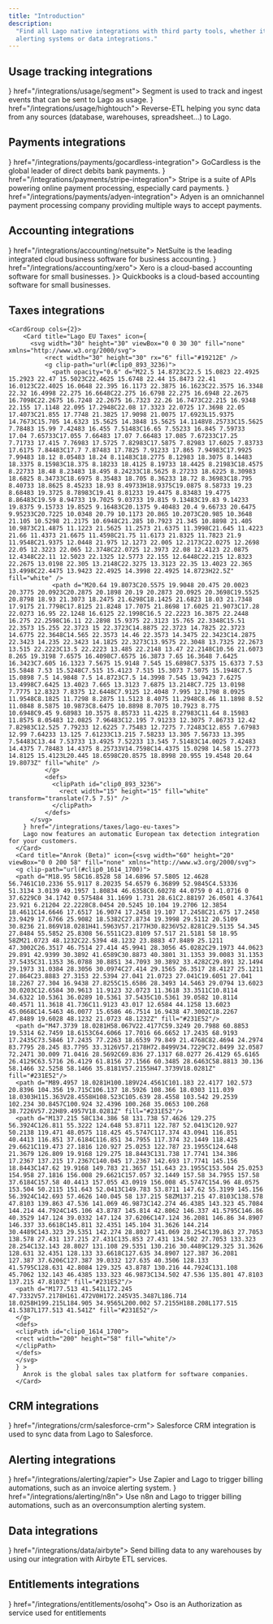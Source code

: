```yaml
---
title: "Introduction"
description:
  "Find all Lago native integrations with third party tools, whether it's related to payment providers, 
  alerting systems or data integrations."
---
```


## Usage tracking integrations
<CardGroup cols={2}>
  <Card title="Segment.com" iconType="brand" icon={<svg width="30" height="30" viewBox="0 0 40 40" fill="none" xmlns="http://www.w3.org/2000/svg">
<rect width="40" height="40" rx="12" fill="#49B881"/>
<path d="M22.461 23.295H10.9604C10.4322 23.295 10 22.8759 10 22.3636C10 21.8513 10.4322 21.4321 10.9604 21.4321H22.461C22.9892 21.4321 23.4214 21.8513 23.4214 22.3636C23.4214 22.8759 22.9892 23.295 22.461 23.295Z" fill="white"/>
<path d="M20.012 29.0001C19.0757 29.0001 18.1393 28.8603 17.2509 28.6042C16.7467 28.4412 16.4586 27.9289 16.6267 27.4399C16.7947 26.9509 17.323 26.6715 17.8272 26.8345C18.5234 27.044 19.2677 27.1605 20.012 27.1605C23.2773 27.1605 26.1105 25.1346 27.0468 22.1074C27.1909 21.6184 27.7431 21.339 28.2473 21.4787C28.7515 21.6184 29.0396 22.154 28.8956 22.643C27.6711 26.4386 24.1177 29.0001 20.012 29.0001Z" fill="white"/>
<path d="M29.0396 18.5679H17.539C17.0108 18.5679 16.5786 18.1488 16.5786 17.6365C16.5786 17.1242 17.0108 16.7051 17.539 16.7051H29.0396C29.5678 16.7051 30 17.1242 30 17.6365C30 18.1488 29.5678 18.5679 29.0396 18.5679Z" fill="white"/>
<path d="M12.0408 18.5679C11.9448 18.5679 11.8488 18.5446 11.7527 18.5213C11.2485 18.3816 10.9604 17.846 11.1045 17.357C12.329 13.5614 15.8824 11 20.012 11C20.9484 11 21.8848 11.1397 22.7731 11.3959C23.2773 11.5589 23.5654 12.0712 23.3974 12.5602C23.2293 13.0492 22.7011 13.3286 22.1969 13.1656C21.5006 12.956 20.7563 12.8396 20.012 12.8396C16.7467 12.8396 13.9136 14.8655 12.9772 17.8926C12.8332 18.3118 12.449 18.5679 12.0408 18.5679Z" fill="white"/>
<path d="M25.7022 15.0285C26.2326 15.0285 26.6626 14.6115 26.6626 14.0971C26.6626 13.5827 26.2326 13.1656 25.7022 13.1656C25.1718 13.1656 24.7418 13.5827 24.7418 14.0971C24.7418 14.6115 25.1718 15.0285 25.7022 15.0285Z" fill="white"/>
<path d="M14.2977 26.8577C14.8281 26.8577 15.258 26.4407 15.258 25.9263C15.258 25.4119 14.8281 24.9949 14.2977 24.9949C13.7673 24.9949 13.3373 25.4119 13.3373 25.9263C13.3373 26.4407 13.7673 26.8577 14.2977 26.8577Z" fill="white"/>
</svg>
} href="/integrations/usage/segment">
    Segment is used to track and ingest events that can be sent to Lago as usage.
  </Card>
  <Card title="Hightouch" icon={<svg width="30" height="30" viewBox="0 0 40 40" fill="none" xmlns="http://www.w3.org/2000/svg">
<rect width="40" height="40" rx="12" fill="#4FC26B"/>
<path d="M29.6449 23.7516H16.2484V10.3538C16.2484 10.1582 16.4066 10 16.6023 10H29.6462C29.8418 10 30 10.1582 30 10.3538V23.3977C29.9988 23.5934 29.8406 23.7516 29.6449 23.7516Z" fill="white"/>
<g opacity="0.5">
<path d="M15.8946 30H10.3538C10.1582 30 10 29.8418 10 29.6462V24.1054C10 23.9098 10.1582 23.7516 10.3538 23.7516H16.2484V29.6462C16.2484 29.8418 16.0902 30 15.8946 30Z" fill="white"/>
</g>
</svg>
} href="/integrations/usage/hightouch">
    Reverse-ETL helping you sync data from any sources (database, warehouses, spreadsheet...) to Lago.
  </Card>
</CardGroup>

## Payments integrations
<CardGroup cols={2}>
  <Card title="GoCardless" icon={<svg width="30" height="30" viewBox="0 0 40 40" fill="none" xmlns="http://www.w3.org/2000/svg">
<rect width="40" height="40" rx="12" fill="#F1F252"/>
<g clip-path="url(#clip0_1510_4041)">
<path d="M10 20.4816C10.0082 14.6927 14.4785 10 20.345 10C22.5964 10 23.862 10.3654 23.862 10.3654L27.6016 17.9811L27.5689 18.0138L22.7516 15.1581C19.9612 13.4925 17.9322 12.627 16.2829 12.6944C14.5417 12.7271 13.4946 14.1253 13.4946 16.1563C13.5579 21.3471 18.5038 27.7381 23.4068 27.7381C25.4133 27.7381 26.4564 27.0931 27.0688 26.3134L19.7938 18.3526V18.3179H29.7775C29.9143 19.0324 29.9898 19.755 30 20.4816C30 26.3073 25.5317 31 20.0143 31C14.4968 31 10 26.3073 10 20.4816Z" fill="#1C1B18"/>
</g>
<defs>
<clipPath id="clip0_1510_4041">
<rect width="20" height="21" fill="white" transform="translate(10 10)"/>
</clipPath>
</defs>
</svg>
} href="/integrations/payments/gocardless-integration">
    GoCardless is the global leader of direct debits bank payments.
  </Card>
  <Card title="Stripe Payments" icon={<svg width="30" height="30" viewBox="0 0 40 40" fill="none" xmlns="http://www.w3.org/2000/svg">
<rect width="40" height="40" rx="12" fill="#6772E5"/>
<path d="M18.5779 15.956C18.5779 15.099 19.2834 14.7692 20.4521 14.7692C22.1276 14.7692 24.2441 15.2748 25.9197 16.1759V11.011C24.0898 10.2857 22.282 10 20.4521 10C15.9764 10 13 12.3297 13 16.22C13 22.2857 21.3779 21.3188 21.3779 23.9343C21.3779 24.9451 20.4961 25.2748 19.2614 25.2748C17.4316 25.2748 15.0945 24.5275 13.2425 23.5166V28.7474C15.2929 29.6265 17.3654 30 19.2614 30C23.8472 30 27 27.7364 27 23.8023C26.978 17.2529 18.5779 18.4176 18.5779 15.956Z" fill="white"/>
</svg>
} href="/integrations/payments/stripe-integration">
    Stripe is a suite of APIs powering online payment processing, especially card payments.
  </Card>
  <Card title="Adyen" icon={<svg width="30" height="30" viewBox="0 0 40 40" fill="none" xmlns="http://www.w3.org/2000/svg">
<rect width="40" height="40" rx="6" fill="#0ABF53"/>
<path fill-rule="evenodd" clip-rule="evenodd" d="M30 13.9885V30H14.0112C11.8054 30 10 28.1921 10 25.983V21.5064C10 19.2973 11.8054 17.4894 14.0112 17.4894H18.3382V23.8596C18.3382 24.4906 18.8535 25.0073 19.4844 25.0073H21.6617V16.1404C21.6617 15.5094 21.1464 14.9927 20.5156 14.9927H10.2865V10H25.9888C28.1954 10 30 11.8079 30 13.9885Z" fill="white"/>
</svg>
} href="/integrations/payments/adyen-integration">
    Adyen is an omnichannel payment processing company providing multiple ways to accept payments.
  </Card>
</CardGroup>

## Accounting integrations
 <CardGroup cols={2}>
      <Card title="NetSuite" icon={<svg width="30" height="30" viewBox="0 0 40 40" fill="none" xmlns="http://www.w3.org/2000/svg">
      <path d="M5.37854 12.6668H11.691V27.6801H14.8338V33.5468H5.37854V12.6668ZM34.5968 26.4801H28.2844V11.4668H25.1415V5.6001H34.5968V26.4801Z" fill="#BACCDB"/>
      <path d="M3.91296 4.15967H23.8623V21.3063L16.1915 11.413H3.91296V4.15967ZM36.0344 35.013H16.085V17.8663L23.7558 27.7597H36.0344" fill="#125580"/>
      </svg>
      } href="/integrations/accounting/netsuite">
        NetSuite is the leading integrated cloud business software for business accounting.
      </Card>
      <Card title="Xero" icon={<svg xmlns="http://www.w3.org/2000/svg" width="30" height="30" class="logo-xero-blue" viewBox="0 0 45 46" id="xero"><path fill="#13B5EA" d="M22.457 45.49c12.402 0 22.456-10.072 22.456-22.495C44.913 10.57 34.86.5 22.457.5 10.054.5 0 10.57 0 22.995 0 35.418 10.054 45.49 22.457 45.49" class="logo-xero-blue__circle"></path><path fill="#fff" d="M10.75 22.935l3.832-3.85a.688.688 0 0 0-.977-.965l-3.83 3.833-3.845-3.84a.687.687 0 0 0-.966.979l3.832 3.837-3.83 3.84a.688.688 0 1 0 .964.981l3.84-3.842 3.825 3.827a.685.685 0 0 0 1.184-.473.68.68 0 0 0-.2-.485l-3.83-3.846m22.782.003c0 .69.56 1.25 1.25 1.25a1.25 1.25 0 0 0-.001-2.5c-.687 0-1.246.56-1.246 1.25m-2.368 0c0-1.995 1.62-3.62 3.614-3.62 1.99 0 3.613 1.625 3.613 3.62s-1.622 3.62-3.613 3.62a3.62 3.62 0 0 1-3.614-3.62m-1.422 0c0 2.78 2.26 5.044 5.036 5.044s5.036-2.262 5.036-5.043c0-2.78-2.26-5.044-5.036-5.044a5.046 5.046 0 0 0-5.036 5.044m-.357-4.958h-.21c-.635 0-1.247.2-1.758.595a.696.696 0 0 0-.674-.54.68.68 0 0 0-.68.684l.002 8.495a.687.687 0 0 0 1.372-.002v-5.224c0-1.74.16-2.444 1.648-2.63.14-.017.288-.014.29-.014.406-.015.696-.296.696-.675a.69.69 0 0 0-.69-.688m-13.182 4.127c0-.02.002-.04.003-.058a3.637 3.637 0 0 1 7.065.055H16.2zm8.473-.13c-.296-1.403-1.063-2.556-2.23-3.296a5.064 5.064 0 0 0-5.61.15 5.098 5.098 0 0 0-1.973 5.357 5.08 5.08 0 0 0 4.274 3.767c.608.074 1.2.04 1.81-.12a4.965 4.965 0 0 0 1.506-.644c.487-.313.894-.727 1.29-1.222.006-.01.014-.017.022-.027.274-.34.223-.826-.077-1.056-.254-.195-.68-.274-1.014.156-.072.104-.153.21-.24.315-.267.295-.598.58-.994.802-.506.27-1.08.423-1.69.427-1.998-.023-3.066-1.42-3.447-2.416a3.716 3.716 0 0 1-.153-.58l-.01-.105h7.17c.982-.022 1.51-.717 1.364-1.51z" class="logo-xero-blue__text"></path></svg>} href="/integrations/accounting/xero">
        Xero is a cloud-based accounting software for small businesses.
      </Card>
      <Card title="QuickBooks (Beta)" icon={<svg width="30" height="30" viewBox="0 0 40 40" fill="none" xmlns="http://www.w3.org/2000/svg">
        <g clip-path="url(#clip0_683_39992)">
        <path d="M19.8995 39.8745C30.8903 39.8745 39.7994 30.9483 39.7994 19.9373C39.7994 8.92625 30.8903 0 19.8995 0C8.90932 0 0 8.92625 0 19.9373C0 30.9483 8.90932 39.8745 19.8995 39.8745Z" fill="#2CA01C"/>
        <path fill-rule="evenodd" clip-rule="evenodd" d="M5.52502 19.9359C5.52502 24.218 8.9897 27.6894 13.2637 27.6894H14.3693V24.8094H13.2637C10.5812 24.8094 8.39941 22.6234 8.39941 19.9359C8.39941 17.2488 10.5812 15.0623 13.2637 15.0623H15.9201V30.1261C15.9201 31.7166 17.2069 33.0059 18.7944 33.0059V12.1825H13.2637C8.9897 12.1825 5.52502 15.6542 5.52502 19.9359ZM26.5344 12.1839H25.429V15.0636H26.5344C29.2157 15.0636 31.3989 17.2501 31.3989 19.9373C31.3989 22.6243 29.2157 24.8107 26.5344 24.8107H23.8768V9.74712C23.8768 8.15648 22.5899 6.86719 21.0024 6.86719V27.6907H26.5344C30.8078 27.6907 34.2737 24.2193 34.2737 19.9373C34.2737 15.6551 30.8078 12.1839 26.5344 12.1839Z" fill="white"/>
        </g>
        <defs>
        <clipPath id="clip0_683_39992">
        <rect width="40" height="40" fill="white"/>
        </clipPath>
        </defs>
        </svg>
        }>
        Quickbooks is a cloud-based accounting software for small businesses.
      </Card>
  </CardGroup>

## Taxes integrations
    <CardGroup cols={2}>
        <Card title="Lago EU Taxes" icon={
          <svg width="30" height="30" viewBox="0 0 30 30" fill="none" xmlns="http://www.w3.org/2000/svg">
              <rect width="30" height="30" rx="6" fill="#19212E" />
              <g clip-path="url(#clip0_893_3236)">
                <path opacity="0.6" d="M22.5 14.8723C22.5 15.0823 22.4925 15.2923 22.47 15.5023C22.4625 15.6748 22.44 15.8473 22.41 16.0123C22.4025 16.0648 22.395 16.1173 22.3875 16.1623C22.3575 16.3348 22.32 16.4998 22.275 16.6648C22.275 16.6798 22.275 16.6948 22.2675 16.7098C22.2675 16.7248 22.2675 16.7323 22.26 16.7473C22.215 16.9348 22.155 17.1148 22.095 17.2948C22.08 17.3323 22.0725 17.3698 22.05 17.4073C21.855 17.7748 21.3825 17.9098 21.0075 17.6923L15.9375 14.7673C15.705 14.6323 15.5625 14.3848 15.5625 14.1148V8.25733C15.5625 7.78483 15.99 7.42483 16.455 7.51483C16.65 7.55233 16.845 7.59733 17.04 7.65733C17.055 7.66483 17.07 7.66483 17.085 7.67233C17.25 7.71733 17.415 7.76983 17.5725 7.82983C17.5875 7.82983 17.6025 7.83733 17.6175 7.84483C17.7 7.87483 17.7825 7.91233 17.865 7.94983C17.9925 7.99483 18.12 8.05483 18.24 8.11483C18.2775 8.12983 18.3075 8.14483 18.3375 8.15983C18.375 8.18233 18.4125 8.19733 18.4425 8.21983C18.4575 8.22733 18.48 8.23483 18.495 8.24233C18.5625 8.27233 18.6225 8.30983 18.6825 8.34733C18.6975 8.35483 18.705 8.36233 18.72 8.36983C18.795 8.40733 18.8625 8.45233 18.93 8.49733H18.9375C19.0875 8.58733 19.23 8.68483 19.3725 8.78983C19.41 8.81233 19.4475 8.83483 19.4775 8.86483C19.59 8.94733 19.7025 9.03733 19.815 9.13483C19.83 9.14233 19.8375 9.15733 19.8525 9.16483C20.1375 9.40483 20.4 9.66733 20.6475 9.95233C20.7225 10.0348 20.79 10.1173 20.865 10.2073C20.985 10.3648 21.105 10.5298 21.2175 10.6948C21.285 10.7923 21.345 10.8898 21.405 10.9873C21.4875 11.1223 21.5625 11.2573 21.6375 11.3998C21.645 11.4223 21.66 11.4373 21.6675 11.4598C21.75 11.6173 21.8325 11.7823 21.9 11.9548C21.9375 12.0448 21.975 12.1273 22.005 12.2173C22.0275 12.2698 22.05 12.3223 22.065 12.3748C22.0725 12.3973 22.08 12.4123 22.0875 12.4348C22.11 12.5023 22.1325 12.5773 22.155 12.6448C22.215 12.8323 22.2675 13.0198 22.305 13.2148C22.3275 13.3123 22.35 13.4023 22.365 13.4998C22.4475 13.9423 22.4925 14.3998 22.4925 14.8723H22.5Z" fill="white" />
                <path d="M20.64 19.8073C20.5575 19.9048 20.475 20.0023 20.3775 20.0923C20.2875 20.1898 20.19 20.2873 20.0925 20.3698C19.5525 20.8798 18.93 21.3073 18.2475 21.6298C18.1425 21.6823 18.03 21.7348 17.9175 21.7798C17.8125 21.8248 17.7075 21.8698 17.6025 21.9073C17.28 22.0273 16.95 22.1248 16.6125 22.1998C16.5 22.2223 16.3875 22.2448 16.275 22.2598C16.11 22.2898 15.9375 22.3123 15.765 22.3348C15.51 22.3573 15.255 22.3723 15 22.3723C14.8875 22.3723 14.7825 22.3723 14.6775 22.3648C14.565 22.3573 14.46 22.3573 14.3475 22.3423C14.2875 22.3423 14.235 22.3423 14.1825 22.3273C13.9575 22.3048 13.7325 22.2673 13.515 22.2223C13.5 22.2223 13.485 22.2148 13.47 22.2148C10.56 21.6073 8.265 19.3198 7.6575 16.4098C7.6575 16.3873 7.65 16.3648 7.6425 16.3423C7.605 16.1323 7.5675 15.9148 7.545 15.6898C7.5375 15.6373 7.53 15.5848 7.53 15.5248C7.515 15.4123 7.515 15.3073 7.5075 15.1948C7.5 15.0898 7.5 14.9848 7.5 14.8723C7.5 14.3998 7.545 13.9423 7.6275 13.4998C7.6425 13.4023 7.665 13.3123 7.6875 13.2148C7.725 13.0198 7.7775 12.8323 7.8375 12.6448C7.9125 12.4048 7.995 12.1798 8.0925 11.9548C8.1825 11.7298 8.2875 11.5123 8.4075 11.2948C8.46 11.1898 8.52 11.0848 8.5875 10.9873C8.6475 10.8898 8.7075 10.7923 8.775 10.6948C9.45 9.68983 10.3575 8.85733 11.4225 8.27983C11.64 8.15983 11.8575 8.05483 12.0825 7.96483C12.195 7.91233 12.3075 7.86733 12.42 7.82983C12.525 7.79233 12.6225 7.75483 12.7275 7.72483C12.855 7.67983 12.99 7.64233 13.125 7.61233C13.215 7.58233 13.305 7.56733 13.395 7.54483C13.44 7.53733 13.4925 7.52233 13.545 7.51483C14.0025 7.42483 14.4375 7.78483 14.4375 8.25733V14.7598C14.4375 15.0298 14.58 15.2773 14.8125 15.4123L20.445 18.6598C20.8575 18.8998 20.955 19.4548 20.64 19.8073Z" fill="white" />
              </g>
              <defs>
                <clipPath id="clip0_893_3236">
                  <rect width="15" height="15" fill="white" transform="translate(7.5 7.5)" />
                </clipPath>
              </defs>
          </svg>
        } href="/integrations/taxes/lago-eu-taxes">
        Lago now features an automatic European tax detection integration for your customers. 
      </Card>
      <Card title="Anrok (Beta)" icon={<svg width="60" height="20" viewBox="0 0 200 58" fill="none" xmlns="http://www.w3.org/2000/svg">
      <g clip-path="url(#clip0_1614_1700)">
      <path d="M18.95 58C16.8528 58 14.6896 57.5805 12.4628 56.7461C10.2336 55.9117 8.20235 54.6579 6.36899 52.9845C4.53336 51.3134 3.0139 49.1957 1.80834 46.6358C0.60278 44.0759 0 41.0716 0 37.6229C0 34.1742 0.575484 31.1699 1.731 28.61C2.88197 26.0501 4.37641 23.921 6.21204 22.2228C8.0454 20.5245 10.104 19.2706 12.3854 18.4611C14.6646 17.6517 16.9074 17.2458 19.107 17.2458C21.675 17.2458 23.9429 17.6766 25.9082 18.5382C27.8734 19.3998 29.5112 20.5109 30.8236 21.869V18.0281H41.5963V57.2177H30.8236V52.8281C29.5135 54.345 27.8484 55.5852 25.8308 56.5511C23.8109 57.517 21.5181 58 18.95 58ZM21.0723 48.1232C22.5394 48.1232 23.8883 47.8489 25.1211 47.3002C26.3517 46.7514 27.414 45.9941 28.3056 45.0282C29.1973 44.0623 29.891 42.9399 30.3892 41.6589C30.8873 40.3801 31.1353 39.0083 31.1353 37.5435C31.1353 36.0788 30.8851 34.7093 30.3892 33.4282C29.891 32.1494 29.1973 31.0384 28.3056 30.0974C27.414 29.1565 26.3517 28.4127 25.1211 27.864C23.8883 27.3153 22.5394 27.041 21.0723 27.041C19.6051 27.041 18.2267 27.304 16.9438 27.8255C15.6586 28.3493 14.5463 29.0794 13.6023 30.0203C12.6584 30.9613 11.9123 32.0723 11.3618 33.3511C10.8114 34.6322 10.5361 36.0289 10.5361 37.5435C10.5361 39.0582 10.8114 40.4571 11.3618 41.736C11.9123 43.017 12.6584 44.1258 13.6023 45.0668C14.5463 46.0077 15.6586 46.7514 16.9438 47.3002C18.2267 47.8489 19.6028 48.1232 21.0723 48.1232Z" fill="#231E52"/>
      <path d="M47.3739 18.0281H58.067V22.4177C59.3249 20.7988 60.8853 19.5314 62.7459 18.6153C64.6066 17.7016 66.6652 17.2435 68.9193 17.2435C73.5846 17.2435 77.2263 18.6539 79.849 21.4768C82.4694 24.2974 83.7795 28.245 83.7795 33.3126V57.2178H72.8499V34.7229C72.8499 32.0587 72.2471 30.009 71.0416 28.5692C69.836 27.1317 68.0277 26.4129 65.6165 26.4129C63.5716 26.4129 61.8156 27.1566 60.3485 28.6463C58.8813 30.136 58.1466 32.5258 58.1466 35.8181V57.2155H47.3739V18.0281Z" fill="#231E52"/>
      <path d="M89.4957 18.0281H100.189V24.4561C101.183 22.4177 102.573 20.8396 104.356 19.715C106.137 18.5926 108.366 18.0303 111.039 18.0303H115.363V28.4558H108.523C105.639 28.4558 103.542 29.2539 102.234 30.8457C100.924 32.4396 100.268 35.0653 100.268 38.7226V57.22H89.4957V18.0281Z" fill="#231E52"/>
      <path d="M137.215 58C134.386 58 131.738 57.4626 129.275 56.3924C126.811 55.3222 124.648 53.8711 122.787 52.0413C120.927 50.2138 119.471 48.0575 118.425 45.5747C117.374 43.0941 116.851 40.4413 116.851 37.6184C116.851 34.7955 117.374 32.1449 118.425 29.6621C119.473 27.1816 120.927 25.0253 122.787 23.1955C124.648 21.3679 126.809 19.9168 129.275 18.8443C131.738 17.7741 134.386 17.2367 137.215 17.2367C140.045 17.2367 142.693 17.7741 145.156 18.8443C147.62 19.9168 149.783 21.3657 151.643 23.1955C153.504 25.0253 154.958 27.1816 156.008 29.6621C157.057 32.1449 157.58 34.7955 157.58 37.6184C157.58 40.4413 157.055 43.0919 156.008 45.5747C154.96 48.0575 153.504 50.2115 151.643 52.0413C149.783 53.8711 147.62 55.3199 145.156 56.3924C142.693 57.4626 140.045 58 137.215 58ZM137.215 47.8103C138.578 47.8103 139.863 47.536 141.069 46.9873C142.274 46.4385 143.323 45.7084 144.214 44.7924C145.106 43.8787 145.814 42.8062 146.337 41.5795C146.86 40.3529 147.124 39.0332 147.124 37.6206C147.124 36.2081 146.86 34.8907 146.337 33.6618C145.811 32.4351 145.104 31.3626 144.214 30.4489C143.323 29.5351 142.274 28.8027 141.069 28.254C139.863 27.7053 138.578 27.431 137.215 27.431C135.853 27.431 134.502 27.7053 133.323 28.254C132.143 28.8027 131.108 29.5351 130.216 30.4489C129.325 31.3626 128.631 32.4351 128.133 33.6618C127.635 34.8907 127.387 36.2081 127.387 37.6206C127.387 39.0332 127.635 40.3506 128.133 41.5795C128.631 42.8084 129.325 43.8787 130.216 44.7924C131.108 45.7062 132.143 46.4385 133.323 46.9873C134.502 47.536 135.801 47.8103 137.215 47.8103Z" fill="#231E52"/>
      <path d="M177.513 41.541L172.245 47.7332V57.2178H161.472V0H172.245V35.3487L186.714 18.0258H199.215L184.905 34.9565L200.002 57.2155H188.208L177.515 41.5387L177.513 41.541Z" fill="#231E52"/>
      </g>
      <defs>
      <clipPath id="clip0_1614_1700">
      <rect width="200" height="58" fill="white"/>
      </clipPath>
      </defs>
      </svg>
      } >
        Anrok is the global sales tax platform for software companies.
      </Card>
  </CardGroup>

## CRM integrations
<CardGroup cols={2}>
  <Card title="Salesforce CRM" iconType="brand" icon={<svg width="30" height="30" viewBox="0 0 30 30" fill="none" xmlns="http://www.w3.org/2000/svg">
<rect width="30" height="30" rx="6" fill="#00A1E0"/>
<path fill-rule="evenodd" clip-rule="evenodd" d="M12.7383 8.63346C13.4158 7.91388 14.3588 7.46828 15.4005 7.46828C16.7895 7.46828 17.9933 8.25556 18.6415 9.42862C19.2169 9.1662 19.8401 9.03071 20.4703 9.03104C22.9705 9.03104 25 11.1173 25 13.6918C25 16.2662 22.9705 18.3525 20.4703 18.3525C20.1648 18.3525 19.8669 18.3212 19.5752 18.262C19.008 19.2933 17.9239 19.994 16.6892 19.994C16.1865 19.995 15.6903 19.8787 15.2385 19.6539C14.6636 21.0316 13.3248 22 11.766 22C10.1378 22 8.75652 20.9529 8.22408 19.4807C7.9871 19.5317 7.74554 19.5574 7.50334 19.5572C5.56647 19.5572 4 17.9354 4 15.9436C4 14.6052 4.7053 13.44 5.75167 12.8102C5.52968 12.2884 5.41542 11.7256 5.416 11.1569C5.416 8.85799 7.24484 7 9.49809 7C10.8176 7 11.9983 7.64164 12.7391 8.63755" fill="white"/>
<path fill-rule="evenodd" clip-rule="evenodd" d="M16.4146 12.2454C16.4553 12.2527 16.4954 12.2624 16.5349 12.2746C16.5436 12.278 16.5669 12.2898 16.5573 12.3179L16.4642 12.5786C16.4565 12.5982 16.4511 12.6102 16.4115 12.5978C16.4016 12.5948 16.3869 12.5905 16.3492 12.5823C16.3218 12.5765 16.2858 12.572 16.2492 12.572C16.2049 12.5714 16.1608 12.5779 16.1185 12.5912C16.08 12.6041 16.045 12.6263 16.0166 12.6559C15.9862 12.687 15.9503 12.7323 15.9313 12.7884C15.8924 12.9027 15.874 13.0232 15.8686 13.0586C15.8678 13.0639 15.8672 13.0674 15.867 13.0685H16.2561C16.2887 13.0684 16.299 13.0838 16.2959 13.1085L16.2505 13.3668C16.2435 13.4042 16.2097 13.4029 16.2097 13.4029H15.8087L15.5345 14.986C15.5057 15.1497 15.4697 15.2902 15.4275 15.4033C15.3848 15.5175 15.3402 15.6012 15.2693 15.6811C15.2037 15.7551 15.1296 15.8099 15.0444 15.8413C14.9597 15.8725 14.8576 15.8885 14.7456 15.8885C14.6921 15.8885 14.635 15.8875 14.5673 15.8712C14.5185 15.8595 14.4919 15.8511 14.4561 15.838C14.4408 15.8325 14.4287 15.8131 14.4373 15.7885C14.4458 15.7636 14.5175 15.5625 14.5276 15.5361C14.54 15.5038 14.5716 15.5161 14.5716 15.5161L14.5732 15.5168C14.594 15.5257 14.609 15.5322 14.6373 15.5379C14.6662 15.5438 14.7054 15.5488 14.7349 15.5488C14.7878 15.5488 14.8361 15.5422 14.8781 15.5278C14.9289 15.5104 14.9584 15.4805 14.9895 15.44C15.0216 15.3981 15.0477 15.3404 15.0744 15.2634C15.1015 15.1854 15.126 15.0824 15.1473 14.9572L15.4203 13.4029H15.1513C15.1189 13.4031 15.1084 13.3876 15.1116 13.3629L15.157 13.1047C15.1641 13.0671 15.1978 13.0685 15.1978 13.0685H15.4741L15.489 12.9844C15.5303 12.735 15.6126 12.5455 15.7336 12.4211C15.8555 12.2958 16.029 12.2324 16.2492 12.2324C16.3046 12.2317 16.36 12.2361 16.4146 12.2454ZM11.0618 14.9982C11.0822 14.9982 11.0967 14.9813 11.0967 14.9605V12.3099C11.0967 12.2892 11.0822 12.2724 11.0618 12.2724H10.7391C10.7186 12.2724 10.7041 12.2892 10.7041 12.3099V14.9605C10.7041 14.9813 10.7186 14.9982 10.7391 14.9982H11.0618ZM7.0646 14.8195C7.05829 14.8134 7.04794 14.8034 7.05885 14.7744L7.05854 14.7737L7.14342 14.5328C7.15685 14.4916 7.18772 14.5053 7.20006 14.513C7.20954 14.5189 7.21801 14.5245 7.22676 14.5303C7.2396 14.5389 7.25302 14.5478 7.27106 14.5586C7.52185 14.7203 7.75327 14.7215 7.82588 14.7215C8.01262 14.7215 8.12914 14.62 8.12914 14.4838V14.4764C8.12914 14.3284 7.95012 14.272 7.74331 14.2071L7.69763 14.1926C7.41366 14.11 7.10962 13.9903 7.10962 13.6234V13.6159C7.10962 13.268 7.38511 13.0247 7.77943 13.0247L7.82241 13.0245C8.05391 13.0245 8.27769 13.093 8.43974 13.1938C8.45448 13.2028 8.46883 13.2202 8.46065 13.2432C8.45293 13.2653 8.38094 13.4619 8.37268 13.4841C8.35748 13.5253 8.31565 13.4978 8.31565 13.4978C8.17444 13.4182 7.95375 13.3553 7.76855 13.3553C7.60187 13.3553 7.49384 13.4458 7.49384 13.5686V13.5759C7.49384 13.7192 7.67826 13.7808 7.89201 13.8515L7.92898 13.8637C8.2114 13.9542 8.51389 14.081 8.51389 14.429V14.4364C8.51389 14.8127 8.24613 15.0465 7.81554 15.0465C7.60411 15.0465 7.40193 15.0127 7.18741 14.8969C7.17804 14.8914 7.16868 14.886 7.15933 14.8806C7.12862 14.8629 7.09803 14.8453 7.0678 14.823C7.06707 14.8219 7.06592 14.8208 7.0646 14.8195ZM13.3689 14.819C13.3625 14.8129 13.3521 14.8029 13.363 14.7737L13.3621 14.7731L13.447 14.5322C13.4594 14.4928 13.4957 14.5073 13.5035 14.5123C13.5087 14.5158 13.5137 14.5191 13.5186 14.5223C13.5352 14.5334 13.5512 14.544 13.5746 14.5579C13.8246 14.7196 14.0567 14.7209 14.1294 14.7209C14.3162 14.7209 14.4327 14.6193 14.4327 14.4831V14.4757C14.4327 14.3277 14.2544 14.2714 14.0469 14.2065L14.0013 14.192C13.7173 14.1093 13.4133 13.9897 13.4133 13.6228V13.6153C13.4133 13.2673 13.6887 13.0241 14.0831 13.0241L14.1261 13.0239C14.3576 13.0239 14.5814 13.0924 14.7434 13.1932C14.7581 13.2021 14.7725 13.2195 14.7643 13.2426C14.7573 13.2647 14.6853 13.4612 14.6771 13.4835C14.6618 13.5247 14.62 13.4971 14.62 13.4971C14.478 13.4175 14.2581 13.3546 14.0729 13.3546C13.9062 13.3546 13.7982 13.4452 13.7982 13.568V13.5753C13.7982 13.7186 13.9826 13.7802 14.1963 13.8509L14.2333 13.8631C14.5165 13.9536 14.8182 14.0804 14.8182 14.4283V14.4357C14.8182 14.8121 14.5505 15.0459 14.1199 15.0459C13.9084 15.0459 13.7063 15.012 13.4917 14.8963C13.4823 14.8907 13.4728 14.8853 13.4633 14.8798C13.4327 14.8622 13.4021 14.8446 13.3721 14.8224C13.3714 14.8213 13.3702 14.8202 13.3689 14.819ZM17.553 14.5353C17.6291 14.4165 17.668 14.2488 17.668 14.0362V14.037C17.668 13.8244 17.6295 13.6575 17.553 13.5402C17.4774 13.4242 17.3632 13.3678 17.2027 13.3678C17.0421 13.3678 16.9286 13.4237 16.8539 13.5402C16.7787 13.6575 16.7404 13.8244 16.7404 14.037C16.7404 14.2495 16.7785 14.418 16.8539 14.5361C16.9287 14.6531 17.0429 14.7101 17.2027 14.7101C17.3624 14.7101 17.4771 14.6526 17.553 14.5353ZM17.864 13.3237C17.9373 13.4135 17.9921 13.5205 18.0276 13.6426H18.0268C18.0618 13.7638 18.0796 13.8968 18.0796 14.037C18.0796 14.1779 18.0618 14.3102 18.0268 14.4314C17.9913 14.5534 17.9364 14.6605 17.8632 14.7503C17.7899 14.84 17.6965 14.9118 17.5869 14.9628C17.4774 15.0138 17.3477 15.0398 17.2019 15.0398C17.056 15.0398 16.9264 15.0138 16.816 14.9628C16.7065 14.9117 16.6132 14.84 16.5398 14.7503C16.4665 14.6605 16.4115 14.5534 16.3762 14.4314C16.3411 14.3102 16.3233 14.1779 16.3233 14.037C16.3233 13.8961 16.3411 13.7638 16.3762 13.6426C16.4117 13.5205 16.4666 13.4135 16.5398 13.3237C16.6131 13.2339 16.7065 13.1618 16.816 13.1096C16.9264 13.0574 17.0553 13.0308 17.2019 13.0308C17.3485 13.0308 17.4781 13.0572 17.5877 13.1096C17.6981 13.1615 17.7906 13.2339 17.864 13.3237ZM20.9363 14.6281C20.9363 14.6281 20.9704 14.6146 20.9823 14.6503H20.9826L21.0713 14.8991C21.0826 14.9299 21.0566 14.9427 21.0566 14.9427C20.9208 14.9975 20.7318 15.0356 20.5473 15.0356C20.2356 15.0356 19.9964 14.9442 19.8374 14.7632C19.6785 14.5829 19.5982 14.3365 19.5982 14.0326C19.5982 13.8916 19.6179 13.7586 19.6568 13.6374C19.6962 13.5153 19.7548 13.4083 19.832 13.3185C19.9092 13.2288 20.0064 13.1566 20.1214 13.1044C20.2364 13.0521 20.3706 13.0257 20.5219 13.0257C20.6237 13.0257 20.714 13.032 20.792 13.0441C20.8753 13.057 20.9853 13.0874 21.0319 13.106C21.0405 13.1094 21.064 13.1212 21.0544 13.1492C21.0317 13.2147 21.0137 13.2649 20.9948 13.3178C20.9855 13.3437 20.976 13.3703 20.9657 13.3995C20.9522 13.4374 20.924 13.4249 20.924 13.4249C20.8052 13.3869 20.6917 13.3694 20.5436 13.3694C20.3661 13.3694 20.2318 13.4308 20.1446 13.5489C20.0563 13.6685 20.007 13.8244 20.0065 14.0323C20.0057 14.2606 20.0613 14.4291 20.1608 14.5338C20.2596 14.6384 20.3985 14.6912 20.5721 14.6912C20.6423 14.6912 20.709 14.6864 20.7689 14.6768C20.8283 14.6674 20.8841 14.6485 20.9363 14.6281ZM21.6115 13.8313C21.6115 13.8314 21.6115 13.8314 21.6115 13.8315L21.6076 13.8313L21.6115 13.8313ZM21.6115 13.8313L22.4796 13.8315C22.4714 13.7173 22.4495 13.6154 22.3993 13.5386C22.3237 13.4224 22.218 13.3583 22.0583 13.3583C21.8985 13.3583 21.7849 13.4221 21.7102 13.5386C21.6604 13.615 21.6287 13.7133 21.6115 13.8313ZM22.6671 13.2812C22.7165 13.3355 22.7923 13.4544 22.823 13.5717L22.8246 13.5719C22.8979 13.8344 22.8667 14.0637 22.8616 14.1016C22.8612 14.104 22.861 14.1057 22.8609 14.1065C22.8576 14.1385 22.8255 14.1388 22.8255 14.1388L21.6063 14.1378C21.6132 14.3268 21.658 14.4598 21.7475 14.5512C21.8355 14.6404 21.9751 14.6973 22.1642 14.6976C22.428 14.6983 22.5539 14.6488 22.6402 14.6148C22.6485 14.6116 22.6565 14.6084 22.6642 14.6055C22.6642 14.6055 22.6979 14.5932 22.7101 14.6271L22.7896 14.8547C22.8055 14.893 22.7927 14.9063 22.7792 14.914C22.7036 14.9573 22.5184 15.0372 22.1665 15.0384C21.996 15.039 21.8471 15.0138 21.7244 14.9654C21.6009 14.9166 21.4983 14.8473 21.418 14.7584C21.3378 14.6702 21.2783 14.5639 21.2413 14.4427C21.2047 14.3222 21.1861 14.1892 21.1861 14.0459C21.1861 13.9057 21.204 13.7719 21.2395 13.6499C21.275 13.5263 21.3307 13.4184 21.4047 13.3271C21.4787 13.2358 21.5729 13.1627 21.6848 13.109C21.7967 13.0557 21.9348 13.0295 22.0868 13.0295C22.2067 13.0293 22.3253 13.0538 22.4356 13.1017C22.512 13.1348 22.5884 13.1954 22.6671 13.2812ZM11.8654 13.8313C11.8654 13.8314 11.8654 13.8314 11.8654 13.8315L11.8615 13.8313L11.8654 13.8313ZM11.9641 13.5386C11.9144 13.615 11.8826 13.7133 11.8654 13.8313L12.7335 13.8315C12.7252 13.7173 12.7033 13.6154 12.6532 13.5386C12.5776 13.4224 12.4719 13.3583 12.3122 13.3583C12.1524 13.3583 12.0388 13.4221 11.9641 13.5386ZM12.921 13.2812C12.9704 13.3355 13.0463 13.4544 13.0769 13.5717L13.0777 13.5719C13.1511 13.8344 13.1199 14.0637 13.1148 14.1016C13.1145 14.104 13.1142 14.1057 13.1142 14.1065C13.1108 14.1385 13.0787 14.1388 13.0787 14.1388L11.8595 14.1378C11.8665 14.3268 11.9112 14.4598 12.0007 14.5512C12.0887 14.6404 12.2291 14.6973 12.4174 14.6976C12.6812 14.6983 12.8071 14.6488 12.8934 14.6148C12.9018 14.6116 12.9098 14.6084 12.9175 14.6055C12.9175 14.6055 12.9511 14.5932 12.9634 14.6271L13.0429 14.8547C13.0588 14.893 13.046 14.9063 13.0326 14.914C12.957 14.9573 12.7718 15.0372 12.4199 15.0384C12.2486 15.039 12.1004 15.0138 11.9777 14.9654C11.8543 14.9166 11.7516 14.8473 11.6714 14.7584C11.5919 14.6702 11.5323 14.5639 11.4954 14.4427C11.4586 14.3222 11.4402 14.1892 11.4402 14.0459C11.4402 13.9057 11.458 13.7719 11.4934 13.6499C11.5289 13.5263 11.5847 13.4184 11.6586 13.3271C11.7327 13.2358 11.8268 13.1627 11.9387 13.109C12.0506 13.0557 12.1887 13.0295 12.3407 13.0295C12.4606 13.0293 12.5792 13.0538 12.6895 13.1017C12.7659 13.1348 12.8423 13.1954 12.921 13.2812ZM9.16379 14.5687C9.17961 14.594 9.18624 14.6035 9.23401 14.6424L9.2347 14.6428C9.23393 14.6426 9.34351 14.7305 9.59121 14.7153C9.76561 14.7046 9.91994 14.6707 9.91994 14.6707H9.91979V14.1062C9.81045 14.0891 9.70011 14.0795 9.58951 14.0774C9.34104 14.0743 9.23532 14.1674 9.23609 14.1672C9.16279 14.2199 9.12729 14.2987 9.12729 14.4073C9.12729 14.4766 9.13964 14.5307 9.16379 14.5687ZM9.52878 13.763C9.60518 13.763 9.66923 13.7648 9.71861 13.7685L9.71977 13.7714C9.71977 13.7714 9.81623 13.7803 9.9204 13.7958V13.7432C9.9204 13.5779 9.88653 13.4993 9.82009 13.4472C9.75218 13.3941 9.65032 13.3669 9.51914 13.3669C9.51914 13.3669 9.22282 13.363 8.98901 13.4929C8.9782 13.4994 8.96902 13.5031 8.96902 13.5031C8.96902 13.5031 8.93978 13.5136 8.92905 13.483L8.84262 13.2468C8.8295 13.2125 8.85358 13.1974 8.85358 13.1974C8.96316 13.1099 9.22861 13.0573 9.22861 13.0573C9.31658 13.0393 9.46396 13.0267 9.55502 13.0267C9.79809 13.0267 9.98561 13.0841 10.1137 13.1983C10.2423 13.3124 10.3074 13.4975 10.3074 13.7462L10.3081 14.8799C10.3081 14.8799 10.3104 14.9128 10.2803 14.9206C10.2803 14.9206 10.2352 14.9331 10.1947 14.9426C10.093 14.9651 9.99083 14.9853 9.8883 15.0034C9.76792 15.0241 9.64368 15.0348 9.51868 15.0348C9.39984 15.0348 9.29181 15.0235 9.19612 15.0012C9.09966 14.9792 9.01609 14.942 8.94842 14.8918C8.88039 14.8415 8.82575 14.7747 8.78946 14.6974C8.75242 14.6194 8.73366 14.5242 8.73366 14.4139C8.73366 14.3053 8.75566 14.2092 8.79879 14.1274C8.84153 14.0462 8.90199 13.9762 8.9755 13.9227C9.04881 13.8688 9.13447 13.8284 9.22938 13.8022C9.32352 13.7762 9.42461 13.763 9.52878 13.763ZM19.5214 13.1153C19.5214 13.1198 19.5205 13.1243 19.5187 13.1285L19.5195 13.1233C19.5079 13.1572 19.4486 13.3272 19.4277 13.3839C19.4197 13.4055 19.4067 13.4201 19.3832 13.4175C19.3832 13.4175 19.3134 13.4008 19.2497 13.4008C19.1944 13.4008 19.1393 13.4087 19.0861 13.4242C19.0294 13.4422 18.9778 13.4738 18.9356 13.5163C18.8914 13.5604 18.8556 13.6219 18.8292 13.699C18.8024 13.7769 18.789 13.9005 18.789 14.0249V14.9539C18.789 14.9639 18.7851 14.9735 18.7782 14.9806C18.7712 14.9876 18.7619 14.9916 18.7521 14.9916H18.4326C18.4228 14.9916 18.4134 14.9876 18.4065 14.9806C18.3996 14.9735 18.3957 14.9639 18.3956 14.9539V13.1038C18.3956 13.083 18.4103 13.0663 18.4305 13.0663H18.7423C18.7628 13.0663 18.7772 13.083 18.7772 13.1038L18.7774 13.255C18.8237 13.1904 18.9072 13.1346 18.9826 13.0999C19.059 13.0649 19.1439 13.0386 19.2967 13.0484C19.3762 13.0534 19.4797 13.0757 19.5004 13.0837C19.5046 13.0854 19.5083 13.0879 19.5115 13.091C19.5146 13.0942 19.5172 13.098 19.5189 13.1021C19.5206 13.1063 19.5214 13.1108 19.5214 13.1153Z" fill="#00A1E0"/>
</svg>
} href="/integrations/crm/salesforce-crm">
    Salesforce CRM integration is used to sync data from Lago to Salesforce.
  </Card>
</CardGroup>

## Alerting integrations
<CardGroup cols={2}>
  <Card title="Zapier" icon={<svg width="30" height="30" viewBox="0 0 30 30" fill="none" xmlns="http://www.w3.org/2000/svg">
<g clip-path="url(#clip0_1514_6746)">
<path d="M29.9646 0H0.0394287V30H29.9646V0Z" fill="#FF4F00"/>
<path d="M29.9646 15C29.9646 6.71573 23.2656 0 15.002 0C6.73841 0 0.0394287 6.71573 0.0394287 15C0.0394287 23.2843 6.73841 30 15.002 30C23.2656 30 29.9646 23.2843 29.9646 15Z" fill="#FF4F00"/>
<path d="M4.24943 16.527L4.24515 16.5135L6.94313 14.0373V12.8442H2.61467V14.0373H5.20007L5.20434 14.0487L2.53271 16.527V17.7201H6.98661V16.527H4.24943Z" fill="#FFFDF9"/>
<path d="M9.6432 12.7312C9.1439 12.7312 8.73699 12.8067 8.42248 12.9576C8.12951 13.0893 7.8827 13.306 7.71415 13.5799C7.55285 13.8556 7.45158 14.1624 7.41697 14.4801L8.73033 14.6651C8.77784 14.3846 8.87285 14.1858 9.01537 14.0685C9.17742 13.9461 9.37702 13.8841 9.57976 13.8936C9.84632 13.8936 10.0396 13.965 10.1599 14.1078C10.2789 14.2507 10.3394 14.4486 10.3394 14.7094V14.8394H9.07664C8.43385 14.8394 7.9721 14.9823 7.69133 15.2681C7.41055 15.5538 7.2704 15.931 7.27088 16.3997C7.27088 16.8798 7.41103 17.237 7.69133 17.4713C7.97166 17.7056 8.3241 17.8221 8.74889 17.8206C9.27572 17.8206 9.68098 17.6389 9.9646 17.2755C10.1321 17.0522 10.2517 16.7966 10.3159 16.5247H10.3637L10.5447 17.7177H11.7347V14.6965C11.7347 14.0721 11.5706 13.5885 11.2423 13.2456C10.914 12.9027 10.381 12.7312 9.6432 12.7312ZM10.0594 16.4554C9.87048 16.6133 9.62323 16.6919 9.31537 16.6919C9.06168 16.6919 8.88542 16.6473 8.78659 16.5582C8.73849 16.5162 8.70018 16.4639 8.67445 16.4052C8.64871 16.3466 8.63614 16.283 8.63772 16.2189C8.63487 16.1585 8.64437 16.0982 8.66555 16.0416C8.68672 15.9849 8.71919 15.9333 8.76101 15.8896C8.80612 15.8472 8.85939 15.8143 8.91759 15.793C8.9758 15.7718 9.03767 15.7626 9.09946 15.766H10.3416V15.8481C10.344 15.9643 10.32 16.0794 10.271 16.1847C10.2221 16.29 10.1497 16.3826 10.0594 16.4554Z" fill="#FFFDF9"/>
<path d="M18.9286 12.8442H17.5226V17.7208H18.9286V12.8442Z" fill="#FFFDF9"/>
<path d="M27.2354 12.8442C26.8383 12.8442 26.5252 12.9848 26.2962 13.2657C26.1318 13.4677 26.0069 13.7661 25.9214 14.1609H25.88L25.6962 12.8442H24.4954V17.7201H25.9014V15.2196C25.9014 14.9043 25.975 14.6627 26.1223 14.4945C26.2696 14.3264 26.5413 14.2424 26.9376 14.2424H27.4713V12.8442H27.2354Z" fill="#FFFDF9"/>
<path d="M23.0954 13.0033C22.7671 12.8076 22.3531 12.71 21.8534 12.7105C21.0666 12.7105 20.4509 12.935 20.0062 13.3841C19.5616 13.8333 19.3392 14.4524 19.3392 15.2416C19.3279 15.7187 19.4318 16.1915 19.6421 16.6197C19.8345 17.0012 20.1343 17.3179 20.5043 17.5306C20.8768 17.7463 21.3198 17.8544 21.8334 17.8549C22.2776 17.8549 22.6486 17.7863 22.9465 17.6491C23.2266 17.5259 23.4705 17.3329 23.6549 17.0883C23.8305 16.8483 23.9609 16.5781 24.0397 16.291L22.8282 15.951C22.7772 16.1377 22.6791 16.3079 22.5431 16.4454C22.4063 16.5825 22.1771 16.6511 21.8555 16.6511C21.473 16.6511 21.188 16.5413 21.0004 16.3218C20.8642 16.1632 20.7787 15.9367 20.741 15.6431H24.0582C24.0717 15.5059 24.0788 15.3909 24.0788 15.298V14.9944C24.0869 14.5865 24.0028 14.1821 23.833 13.8113C23.674 13.4736 23.417 13.192 23.0954 13.0033ZM21.8128 13.8728C22.3828 13.8728 22.7061 14.154 22.7826 14.7165H20.7659C20.7979 14.5288 20.8755 14.3519 20.9918 14.2014C21.1766 13.9819 21.4502 13.8723 21.8128 13.8728Z" fill="#FFFDF9"/>
<path d="M18.2423 10.8792C18.1365 10.8755 18.0311 10.8933 17.9323 10.9313C17.8334 10.9694 17.7433 11.0269 17.6671 11.1007C17.592 11.175 17.5331 11.2642 17.4943 11.3626C17.4554 11.461 17.4373 11.5665 17.4412 11.6722C17.4375 11.7787 17.4556 11.8848 17.4945 11.9839C17.5334 12.083 17.5923 12.173 17.6674 12.2483C17.7426 12.3236 17.8325 12.3826 17.9314 12.4215C18.0303 12.4604 18.1361 12.4785 18.2423 12.4746C18.3478 12.4786 18.453 12.4605 18.5511 12.4215C18.6493 12.3825 18.7383 12.3235 18.8124 12.2481C18.886 12.172 18.9434 12.0817 18.9813 11.9827C19.0191 11.8837 19.0366 11.7781 19.0327 11.6722C19.0376 11.5669 19.0204 11.4618 18.9825 11.3635C18.9446 11.2652 18.8866 11.1759 18.8122 11.1013C18.7379 11.0268 18.6489 10.9686 18.5509 10.9305C18.4529 10.8923 18.3473 10.8744 18.2423 10.8792Z" fill="#FFFDF9"/>
<path d="M15.3376 12.7104C14.8587 12.7104 14.474 12.8612 14.1832 13.1626C13.968 13.386 13.81 13.7194 13.7093 14.1628H13.6644L13.4805 12.8462H12.2798V19.1215H13.6858V16.5368H13.7371C13.78 16.7091 13.8402 16.8767 13.9167 17.0369C14.0356 17.2978 14.2307 17.5165 14.4761 17.6641C14.7306 17.8033 15.0172 17.8725 15.307 17.8648C15.8956 17.8648 16.3439 17.635 16.6517 17.1755C16.9596 16.7159 17.1135 16.0746 17.1135 15.2516C17.1135 14.4567 16.9646 13.8344 16.6667 13.3848C16.3688 12.9352 15.9258 12.7104 15.3376 12.7104ZM15.4802 16.2438C15.3163 16.482 15.0598 16.6011 14.7105 16.6011C14.5666 16.6077 14.4231 16.5799 14.292 16.5199C14.1609 16.4599 14.0459 16.3695 13.9566 16.256C13.7746 16.0269 13.6839 15.7133 13.6844 15.3151V15.2223C13.6844 14.8179 13.7751 14.5083 13.9566 14.2935C14.1381 14.0787 14.3894 13.9725 14.7105 13.9749C15.0659 13.9749 15.3241 14.088 15.4851 14.3142C15.6462 14.5405 15.7267 14.856 15.7267 15.2608C15.7277 15.6795 15.646 16.0071 15.4816 16.2438H15.4802Z" fill="#FFFDF9"/>
</g>
<defs>
<clipPath id="clip0_1514_6746">
<rect width="30" height="30" rx="6" fill="white"/>
</clipPath>
</defs>
</svg>
} href="/integrations/alerting/zapier">
    Use Zapier and Lago to trigger billing automations, such as an invoice alerting system.
  </Card>
  <Card title="N8N" icon={<svg width="30" height="30" viewBox="0 0 40 40" fill="none" xmlns="http://www.w3.org/2000/svg">
<rect width="40" height="40" rx="12" fill="#EA4B71"/>
<path fill-rule="evenodd" clip-rule="evenodd" d="M32.9 18.8C31.3157 18.8 29.9845 17.7164 29.6071 16.25H25.7101C24.8791 16.25 24.1699 16.8508 24.0334 17.6705L23.8935 18.509C23.7609 19.305 23.3582 19.9978 22.7887 20.5C23.3582 21.0022 23.7609 21.695 23.8935 22.491L24.0334 23.3295C24.1699 24.1492 24.8791 24.75 25.7101 24.75H26.2071C26.5845 23.2836 27.9157 22.2 29.5 22.2C31.3778 22.2 32.9 23.7222 32.9 25.6C32.9 27.4778 31.3778 29 29.5 29C27.9157 29 26.5845 27.9164 26.2071 26.45H25.7101C24.0481 26.45 22.6297 25.2484 22.3565 23.609L22.2166 22.7705C22.0801 21.9508 21.3709 21.35 20.5399 21.35H19.1929C18.8155 22.8164 17.4843 23.9 15.9 23.9C14.3157 23.9 12.9845 22.8164 12.6071 21.35H10.6929C10.3155 22.8164 8.98426 23.9 7.4 23.9C5.52224 23.9 4 22.3778 4 20.5C4 18.6222 5.52224 17.1 7.4 17.1C8.98426 17.1 10.3155 18.1836 10.6929 19.65H12.6071C12.9845 18.1836 14.3157 17.1 15.9 17.1C17.4843 17.1 18.8155 18.1836 19.1929 19.65H20.5399C21.3709 19.65 22.0801 19.0492 22.2166 18.2295L22.3565 17.391C22.6297 15.7516 24.0481 14.55 25.7101 14.55H29.6071C29.9845 13.0836 31.3157 12 32.9 12C34.7778 12 36.3 13.5222 36.3 15.4C36.3 17.2778 34.7778 18.8 32.9 18.8ZM32.9 17.1C33.8388 17.1 34.6 16.3388 34.6 15.4C34.6 14.4612 33.8388 13.7 32.9 13.7C31.9612 13.7 31.2 14.4612 31.2 15.4C31.2 16.3388 31.9612 17.1 32.9 17.1ZM7.4 22.2C8.33882 22.2 9.1 21.4388 9.1 20.5C9.1 19.5612 8.33882 18.8 7.4 18.8C6.46112 18.8 5.7 19.5612 5.7 20.5C5.7 21.4388 6.46112 22.2 7.4 22.2ZM17.6 20.5C17.6 21.4388 16.8388 22.2 15.9 22.2C14.9612 22.2 14.2 21.4388 14.2 20.5C14.2 19.5612 14.9612 18.8 15.9 18.8C16.8388 18.8 17.6 19.5612 17.6 20.5ZM31.2 25.6C31.2 26.5388 30.4388 27.3 29.5 27.3C28.5612 27.3 27.8 26.5388 27.8 25.6C27.8 24.6612 28.5612 23.9 29.5 23.9C30.4388 23.9 31.2 24.6612 31.2 25.6Z" fill="white"/>
</svg>
} href="/integrations/alerting/n8n">
    Use n8n and Lago to trigger billing automations, such as an overconsumption alerting system.
  </Card>
</CardGroup>

## Data integrations
<CardGroup cols={2}>
  <Card title="Airbyte (ETL)" icon={<svg width="30" height="30" viewBox="0 0 40 40" fill="none" xmlns="http://www.w3.org/2000/svg">
<rect width="40" height="40" rx="12" fill="#0ABF53"/>
<path fill-rule="evenodd" clip-rule="evenodd" d="M30 13.9885V30H14.0112C11.8054 30 10 28.1921 10 25.983V21.5064C10 19.2973 11.8054 17.4894 14.0112 17.4894H18.3382V23.8596C18.3382 24.4906 18.8535 25.0073 19.4844 25.0073H21.6617V16.1404C21.6617 15.5094 21.1464 14.9927 20.5156 14.9927H10.2865V10H25.9888C28.1954 10 30 11.8079 30 13.9885Z" fill="white"/>
</svg>
} href="/integrations/data/airbyte">
    Send billing data to any warehouses by using our integration with Airbyte ETL services.
  </Card>
</CardGroup>

## Entitlements integrations
<CardGroup cols={2}>
  <Card title="Oso" icon={<svg width="30" height="30" viewBox="0 0 40 40" fill="none" xmlns="http://www.w3.org/2000/svg">
<rect width="40" height="40" rx="12" fill="#3D2798"/>
<g clip-path="url(#clip0_1510_3955)">
<path d="M26.1037 22.6935C25.74 22.6935 25.3762 22.6935 25.0125 22.6935C24.4542 22.6905 24.1832 22.488 24.0371 21.9388C23.8631 21.2857 23.7122 20.6264 23.5339 19.9744C23.4194 19.5536 23.249 19.1595 22.9277 18.8427C22.7415 18.6546 22.615 18.4155 22.564 18.1555C22.5124 17.9237 22.3172 17.8477 22.162 18.007C21.7765 18.4042 21.263 18.5781 20.7974 18.8317C20.0621 19.2319 19.4425 19.7367 19.0818 20.5175C18.9103 20.8885 18.9788 21.1135 19.3625 21.2516C19.5739 21.3172 19.7891 21.3696 20.0069 21.4085C20.3591 21.4888 20.6077 21.6864 20.7077 22.0416C20.772 22.2678 20.7077 22.4296 20.4652 22.5172C20.1537 22.6353 19.8234 22.6957 19.4904 22.6954C18.8648 22.6905 18.2392 22.6954 17.6111 22.6954C16.9067 22.6954 16.5339 22.3658 16.4648 21.6536C16.3629 20.5978 16.5545 19.6229 17.2698 18.7952C17.385 18.6621 17.6069 18.5191 17.4711 18.3087C17.3498 18.1263 17.1213 18.1816 16.9358 18.2169C16.0756 18.3811 15.1965 18.5021 14.5109 19.1255C13.9708 19.612 13.4434 20.1162 13.1584 20.8101C12.9954 21.2078 13.0372 21.3057 13.444 21.4791C13.6107 21.549 13.7828 21.6068 13.9508 21.6743C14.1514 21.7552 14.2975 21.8804 14.2915 22.1213C14.2854 22.3621 14.1593 22.5178 13.9471 22.6078C13.7186 22.7063 13.4725 22.7057 13.2318 22.7069C12.6256 22.7106 12.0193 22.7027 11.4161 22.6954C11.2343 22.6954 11.0573 22.6765 10.9021 22.553C10.7723 22.4509 10.6177 22.4612 10.4729 22.5287C9.37378 23.0396 8.17528 22.5567 7.68424 21.4085C7.46782 20.9007 7.4072 20.3916 7.67879 19.8881C8.07102 19.1644 8.10315 18.3592 8.2153 17.5734C8.25805 17.3211 8.21893 17.0617 8.10374 16.8333C7.1647 15.0873 8.18802 12.5902 9.91817 11.608C11.0845 10.9451 12.2873 10.3649 13.6161 10.0876C14.4715 9.90878 15.3014 10.0462 16.135 10.2025C17.3335 10.4263 18.5223 10.7012 19.7402 10.8107C20.2724 10.8656 20.8086 10.8707 21.3418 10.8259C22.489 10.7139 23.6469 10.8277 24.7506 11.161C25.7448 11.4571 26.7669 11.3921 27.7817 11.3556C27.9228 11.3469 28.0564 11.289 28.1594 11.192C28.5837 10.8368 29.0657 10.8982 29.4106 11.3446C29.5046 11.4663 29.6398 11.5052 29.7677 11.5581C30.629 11.9049 31.4331 12.3799 32.1532 12.9672C32.6212 13.3546 32.6176 13.6137 32.0756 13.9178C31.741 14.1057 31.5227 14.3088 31.5779 14.7175C31.6027 14.8999 31.4597 14.9297 31.3354 14.9608C30.0363 15.3007 28.7214 15.5507 27.3786 15.6401C26.9355 15.6645 26.4945 15.7175 26.0582 15.7988C25.8157 15.8469 25.7048 15.9813 25.6721 16.2245C25.4581 17.8526 25.9327 19.3195 26.7081 20.7164C26.8239 20.9244 27.0458 20.9986 27.2488 21.0813C27.5083 21.1902 27.7781 21.2741 28.0369 21.3854C28.314 21.5022 28.5219 21.6937 28.5219 22.0185C28.5219 22.3433 28.257 22.4442 28.0194 22.5549C27.7084 22.7008 27.375 22.7051 27.0409 22.7045H26.1031L26.1037 22.6935ZM10.448 21.7898C10.5371 21.4894 10.6256 21.2218 10.696 20.9487C10.8487 20.3527 11.0288 19.7622 11.0694 19.1425C11.0766 19.0288 11.0694 18.9126 10.9433 18.8615C10.8269 18.8153 10.7432 18.8883 10.6863 18.9716C10.3498 19.4618 9.9685 19.9215 9.68175 20.4458C9.63151 20.5286 9.60574 20.624 9.60746 20.7209C9.60917 20.8178 9.63829 20.9122 9.69143 20.9931C9.88293 21.3107 10.1411 21.5825 10.448 21.7898Z" fill="#FDFDFE"/>
<path d="M15.5688 27.6799C15.5688 28.7484 15.1075 29.5044 14.3054 29.817C13.347 30.1873 12.2564 29.9872 11.6562 29.2891C11.0027 28.5289 10.9846 27.6349 11.2974 26.7476C11.578 25.9521 12.22 25.5422 13.0512 25.4704C13.9914 25.3859 14.7898 25.6462 15.2942 26.511C15.4957 26.8661 15.591 27.2719 15.5688 27.6799ZM14.6667 27.7218C14.7274 26.6758 13.929 26.0731 12.9942 26.2939C12.4564 26.421 12.1333 26.7871 12.0588 27.3247C11.9733 27.9402 11.9848 28.5587 12.5759 28.9594C13.0311 29.269 13.5337 29.272 14.0126 29.0245C14.5285 28.7575 14.6777 28.2734 14.6643 27.7218H14.6667Z" fill="#FAFAFC"/>
<path d="M26.71 27.7206C26.7161 29.1108 25.857 29.986 24.4815 29.989C23.1327 29.9927 22.2743 29.1194 22.267 27.7358C22.2597 26.3522 23.1097 25.4625 24.4494 25.4552C25.8468 25.4479 26.7039 26.3066 26.71 27.7206ZM23.1684 27.7108C23.1612 28.1974 23.2582 28.6432 23.6844 28.9393C24.1493 29.2623 24.658 29.2793 25.1466 29.0275C25.7431 28.7198 25.8377 28.153 25.8061 27.546C25.7782 27.0102 25.5636 26.5943 25.055 26.3638C25.0189 26.3464 24.9819 26.3312 24.9441 26.3182C23.9747 26.0025 23.1709 26.6332 23.1684 27.7108Z" fill="#FAFAFC"/>
<path d="M18.8152 25.454C19.6154 25.4461 20.2004 25.7045 20.5678 26.3704C20.6799 26.5748 20.6575 26.7043 20.4005 26.7353C20.3206 26.7464 20.2425 26.7681 20.1683 26.7998C19.9591 26.8874 19.833 26.8856 19.7227 26.6222C19.5233 26.1467 18.5806 26.0141 18.2174 26.3826C17.9834 26.6186 18.0641 26.9762 18.3884 27.1252C18.6763 27.2584 18.9946 27.2748 19.2977 27.3387C19.5651 27.3889 19.827 27.4648 20.0798 27.5655C20.492 27.7376 20.7721 28.0234 20.8133 28.4838C20.8569 28.9703 20.7072 29.3803 20.2877 29.6661C19.5699 30.1526 18.209 30.0778 17.553 29.5116C17.3105 29.2949 17.1411 29.0081 17.068 28.6906C17.0389 28.5799 17.0396 28.4905 17.1893 28.4777C17.2493 28.4696 17.3082 28.4552 17.3651 28.4346C17.6585 28.3433 17.8719 28.2716 18.0186 28.7095C18.2071 29.2696 19.2529 29.4532 19.7269 29.0792C20.0422 28.8305 19.9985 28.4224 19.636 28.2491C19.3499 28.1122 19.0352 28.0849 18.7267 28.0247C18.4591 27.9766 18.1978 27.8984 17.9477 27.7917C17.4827 27.5843 17.2032 27.2407 17.2087 26.7147C17.2141 26.1886 17.4869 25.8188 17.964 25.609C18.232 25.492 18.5233 25.439 18.8152 25.454Z" fill="#FAF9FC"/>
</g>
<defs>
<clipPath id="clip0_1510_3955">
<rect width="25" height="20" fill="white" transform="translate(7.5 10)"/>
</clipPath>
</defs>
</svg>
} href="/integrations/entitlements/osohq">
    Oso is an Authorization as service used for entitlements
  </Card>
</CardGroup>